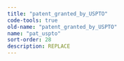 ```yaml
---
title: "patent_granted_by_USPTO"
code-tools: true
old-name: "patent_granted_by_USPTO"
name: "pat_uspto"
sort-order: 28
description: REPLACE
---
```

